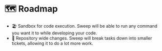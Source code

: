 # 🗺️ Roadmap

- 🏖️ Sandbox for code execution. Sweep will be able to run any command you want it to while developing your code.
- 🧩 Repository wide changes. Sweep will break tasks down into smaller tickets, allowing it to do a lot more work.
